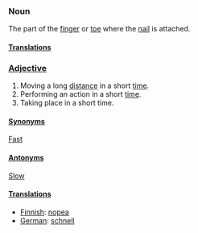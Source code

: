 ===Noun===
The part of the [[finger]] or [[toe]] where the [[nail]] is attached.

====[[Translations]]====


===[[Adjective]]===
# Moving a long [[distance]] in a short [[time]].
# Performing an action in a short [[time]].
# Taking place in a short time.

====[[Synonym]]s====
[[Fast]]

====[[Antonym]]s====
[[Slow]]

====[[Translations]]====

*[[Finnish]]: [[nopea]]
*[[German]]: [[schnell]]